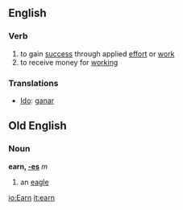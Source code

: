 ==English==
===Verb===
#to gain [[success]] through applied [[effort]] or [[work]]
#to receive money for [[working]]

===Translations===

*[[Ido]]: [[ganar]]

==Old English==
===Noun===
'''earn, [[Wiktionary Appendix:Old English strong declension|-es]]''' ''m''

#an [[eagle]]

[[io:Earn]]
[[it:earn]]